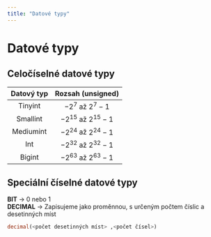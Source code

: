 ```yaml
---
title: "Datové typy"
---
```

<!--
    Tky dodělat - 23.11.2022
-->


# Datové typy
## Celočíselné datové typy

|Datový typ|Rozsah (unsigned)|
|:--------:|:---------------:|
|Tinyint|$-2^{7}$ až $2^{7} - 1$| 
|Smallint|$-2^{15}$ až $2^{15} - 1$|
|Mediumint|$-2^{24}$ až $2^{24} - 1$|
|Int|$-2^{32}$ až $2^{32} - 1$|
|Bigint|$-2^{63}$ až $2^{63} - 1$|

## Speciální číselné datové typy
**BIT** -> $0$ nebo $1$ <br/>
**DECIMAL** -> Zapisujeme jako proměnnou, s určeným počtem číslic a desetinných míst

```sql
decimal(<počet desetinných míst> ,<počet čísel>)
```